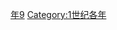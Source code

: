 {{Catnav|頁面分類|历史|歷史時代|年|1世纪各年}}

{{catmore}}
{{Commons category|9}}

[[Category:0年代|年9]]
[[Category:1世纪各年|Category:1世纪各年]]
